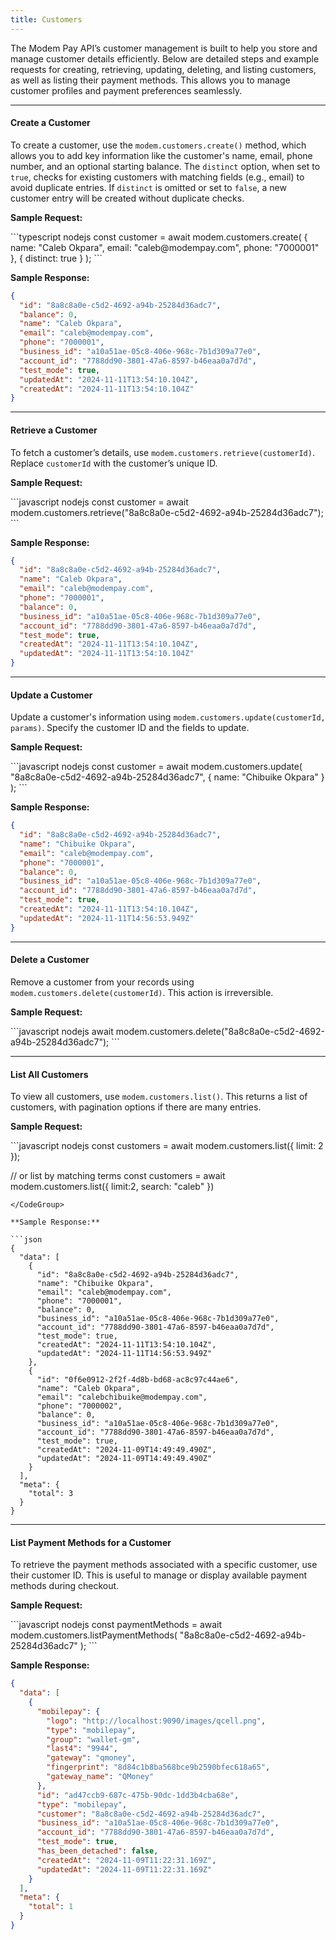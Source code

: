 ```yaml
---
title: Customers
---
```


The Modem Pay API’s customer management is built to help you store and manage customer details efficiently. Below are detailed steps and example requests for creating, retrieving, updating, deleting, and listing customers, as well as listing their payment methods. This allows you to manage customer profiles and payment preferences seamlessly.

---

#### **Create a Customer**

To create a customer, use the `modem.customers.create()` method, which allows you to add key information like the customer's name, email, phone number, and an optional starting balance. The `distinct` option, when set to `true`, checks for existing customers with matching fields (e.g., email) to avoid duplicate entries. If `distinct` is omitted or set to `false`, a new customer entry will be created without duplicate checks.

**Sample Request:**

<CodeGroup>
```typescript nodejs
const customer = await modem.customers.create(
    { name: "Caleb Okpara", email: "caleb@modempay.com", phone: "7000001" },
    { distinct: true }
);
```
</CodeGroup>

**Sample Response:**

```json
{
  "id": "8a8c8a0e-c5d2-4692-a94b-25284d36adc7",
  "balance": 0,
  "name": "Caleb Okpara",
  "email": "caleb@modempay.com",
  "phone": "7000001",
  "business_id": "a10a51ae-05c8-406e-968c-7b1d309a77e0",
  "account_id": "7788dd90-3801-47a6-8597-b46eaa0a7d7d",
  "test_mode": true,
  "updatedAt": "2024-11-11T13:54:10.104Z",
  "createdAt": "2024-11-11T13:54:10.104Z"
}
```

---

#### **Retrieve a Customer**

To fetch a customer’s details, use `modem.customers.retrieve(customerId)`. Replace `customerId` with the customer’s unique ID.

**Sample Request:**

<CodeGroup>
```javascript nodejs 
const customer = await modem.customers.retrieve("8a8c8a0e-c5d2-4692-a94b-25284d36adc7"); 
```
</CodeGroup>

**Sample Response:**

```json
{
  "id": "8a8c8a0e-c5d2-4692-a94b-25284d36adc7",
  "name": "Caleb Okpara",
  "email": "caleb@modempay.com",
  "phone": "7000001",
  "balance": 0,
  "business_id": "a10a51ae-05c8-406e-968c-7b1d309a77e0",
  "account_id": "7788dd90-3801-47a6-8597-b46eaa0a7d7d",
  "test_mode": true,
  "createdAt": "2024-11-11T13:54:10.104Z",
  "updatedAt": "2024-11-11T13:54:10.104Z"
}
```

---

#### **Update a Customer**

Update a customer's information using `modem.customers.update(customerId, params)`. Specify the customer ID and the fields to update.

**Sample Request:**

<CodeGroup>
```javascript nodejs 
const customer = await modem.customers.update(
    "8a8c8a0e-c5d2-4692-a94b-25284d36adc7",
    { name: "Chibuike Okpara" }
);
```
</CodeGroup>

**Sample Response:**

```json
{
  "id": "8a8c8a0e-c5d2-4692-a94b-25284d36adc7",
  "name": "Chibuike Okpara",
  "email": "caleb@modempay.com",
  "phone": "7000001",
  "balance": 0,
  "business_id": "a10a51ae-05c8-406e-968c-7b1d309a77e0",
  "account_id": "7788dd90-3801-47a6-8597-b46eaa0a7d7d",
  "test_mode": true,
  "createdAt": "2024-11-11T13:54:10.104Z",
  "updatedAt": "2024-11-11T14:56:53.949Z"
}
```

---

#### **Delete a Customer**

Remove a customer from your records using `modem.customers.delete(customerId)`. This action is irreversible.

**Sample Request:**

<CodeGroup>
```javascript nodejs 
await modem.customers.delete("8a8c8a0e-c5d2-4692-a94b-25284d36adc7");
```
</CodeGroup>

---

#### **List All Customers**

To view all customers, use `modem.customers.list()`. This returns a list of customers, with pagination options if there are many entries.

**Sample Request:**

<CodeGroup>
```javascript nodejs 
const customers = await modem.customers.list({ limit: 2 });

// or list by matching terms
const customers = await modem.customers.list({ limit:2, search: "caleb" })

```
</CodeGroup>

**Sample Response:**

```json
{
  "data": [
    {
      "id": "8a8c8a0e-c5d2-4692-a94b-25284d36adc7",
      "name": "Chibuike Okpara",
      "email": "caleb@modempay.com",
      "phone": "7000001",
      "balance": 0,
      "business_id": "a10a51ae-05c8-406e-968c-7b1d309a77e0",
      "account_id": "7788dd90-3801-47a6-8597-b46eaa0a7d7d",
      "test_mode": true,
      "createdAt": "2024-11-11T13:54:10.104Z",
      "updatedAt": "2024-11-11T14:56:53.949Z"
    },
    {
      "id": "0f6e0912-2f2f-4d8b-bd68-ac8c97c44ae6",
      "name": "Caleb Okpara",
      "email": "calebchibuike@modempay.com",
      "phone": "7000002",
      "balance": 0,
      "business_id": "a10a51ae-05c8-406e-968c-7b1d309a77e0",
      "account_id": "7788dd90-3801-47a6-8597-b46eaa0a7d7d",
      "test_mode": true,
      "createdAt": "2024-11-09T14:49:49.490Z",
      "updatedAt": "2024-11-09T14:49:49.490Z"
    }
  ],
  "meta": {
    "total": 3
  }
}
```

---

#### **List Payment Methods for a Customer**

To retrieve the payment methods associated with a specific customer, use their customer ID. This is useful to manage or display available payment methods during checkout.

**Sample Request:**

<CodeGroup>
```javascript nodejs 
const paymentMethods = await modem.customers.listPaymentMethods(
    "8a8c8a0e-c5d2-4692-a94b-25284d36adc7"
);
```
</CodeGroup>

**Sample Response:**

```json
{
  "data": [
    {
      "mobilepay": {
        "logo": "http://localhost:9090/images/qcell.png",
        "type": "mobilepay",
        "group": "wallet-gm",
        "last4": "9944",
        "gateway": "qmoney",
        "fingerprint": "8d84c1b8ba568bce9b2590bfec618a65",
        "gateway_name": "QMoney"
      },
      "id": "ad47ccb9-687c-475b-90dc-1dd3b4cba68e",
      "type": "mobilepay",
      "customer": "8a8c8a0e-c5d2-4692-a94b-25284d36adc7",
      "business_id": "a10a51ae-05c8-406e-968c-7b1d309a77e0",
      "account_id": "7788dd90-3801-47a6-8597-b46eaa0a7d7d",
      "test_mode": true,
      "has_been_detached": false,
      "createdAt": "2024-11-09T11:22:31.169Z",
      "updatedAt": "2024-11-09T11:22:31.169Z"
    }
  ],
  "meta": {
    "total": 1
  }
}
```

